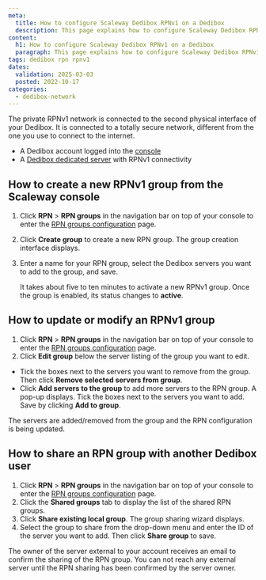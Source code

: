```yaml
---
meta:
  title: How to configure Scaleway Dedibox RPNv1 on a Dedibox
  description: This page explains how to configure Scaleway Dedibox RPNv1 on a Dedibox
content:
  h1: How to configure Scaleway Dedibox RPNv1 on a Dedibox
  paragraph: This page explains how to configure Scaleway Dedibox RPNv1 on a Dedibox
tags: dedibox rpn rpnv1
dates:
  validation: 2025-03-03
  posted: 2022-10-17
categories:
  - dedibox-network
---
```



The private RPNv1 network is connected to the second physical interface of your Dedibox. It is connected to a totally secure network, different from the one you use to connect to the internet.

<Requirements />

- A Dedibox account logged into the [console](https://console.online.net)
- A [Dedibox dedicated server](https://www.scaleway.com/en/dedibox) with RPNv1 connectivity

## How to create a new RPNv1 group from the Scaleway console

1. Click **RPN** > **RPN groups** in the navigation bar on top of your console to enter the [RPN groups configuration](http://console.online.net/en/server/rpn) page.
2. Click **Create group** to create a new RPN group. The group creation interface displays.
3. Enter a name for your RPN group, select the Dedibox servers you want to add to the group, and save.

    <Message type="tip">

    It takes about five to ten minutes to activate a new RPNv1 group. Once the group is enabled, its status changes to **active**.

    </Message>

## How to update or modify an RPNv1 group

1. Click **RPN** > **RPN groups** in the navigation bar on top of your console to enter the [RPN groups configuration](http://console.online.net/en/server/rpn) page.
2. Click **Edit group** below the server listing of the group you want to edit.

  * Tick the boxes next to the servers you want to remove from the group. Then click **Remove selected servers from group**.
  * Click **Add servers to the group** to add more servers to the RPN group. A pop-up displays. Tick the boxes next to the servers you want to add. Save by clicking **Add to group**.

The servers are added/removed from the group and the RPN configuration is being updated.

## How to share an RPN group with another Dedibox user

1. Click **RPN** > **RPN groups** in the navigation bar on top of your console to enter the [RPN groups configuration](http://console.online.net/en/server/rpn) page.
2. Click the **Shared groups** tab to display the list of the shared RPN groups.
3. Click **Share existing local group**. The group sharing wizard displays.
4. Select the group to share from the drop-down menu and enter the ID of the server you want to add. Then click **Share group** to save.

<Message type="note">
  The owner of the server external to your account receives an email to confirm the sharing of the RPN group. You can not reach any external server until the RPN sharing has been confirmed by the server owner.
</Message>


